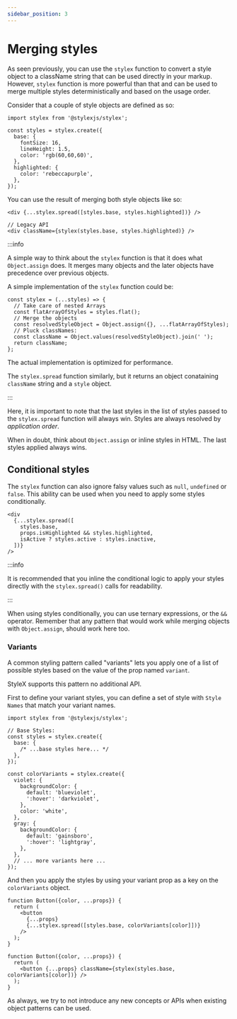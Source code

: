 ```yaml
---
sidebar_position: 3
---
```



# Merging styles

As seen previously, you can use the `stylex` function to convert a style object
to a className string that can be used directly in your markup. However,
`stylex` function is more powerful than that and can be used to merge multiple
styles deterministically and based on the usage order.

Consider that a couple of style objects are defined as so:

```tsx
import stylex from '@stylexjs/stylex';

const styles = stylex.create({
  base: {
    fontSize: 16,
    lineHeight: 1.5,
    color: 'rgb(60,60,60)',
  },
  highlighted: {
    color: 'rebeccapurple',
  },
});
```

You can use the result of merging both style objects like so:

```tsx
<div {...stylex.spread([styles.base, styles.highlighted])} />

// Legacy API
<div className={stylex(styles.base, styles.highlighted)} />
```

:::info

A simple way to think about the `stylex` function is that it does what
`Object.assign` does. It merges many objects and the later objects have
precedence over previous objects.

A simple implementation of the `stylex` function could be:

```tsx
const stylex = (...styles) => {
  // Take care of nested Arrays
  const flatArrayOfStyles = styles.flat();
  // Merge the objects
  const resolvedStyleObject = Object.assign({}, ...flatArrayOfStyles);
  // Pluck classNames:
  const className = Object.values(resolvedStyleObject).join(' ');
  return className;
};
```

The actual implementation is optimized for performance.

The `stylex.spread` function similarly, but it returns an object conataining
`className` string and a `style` object.

:::

Here, it is important to note that the last styles in the list of styles passed
to the `stylex.spread` function will always win. Styles are always resolved by
_application order_.

When in doubt, think about `Object.assign` or inline styles in HTML. The last
styles applied always wins.

## Conditional styles

The `stylex` function can also ignore falsy values such as `null`, `undefined`
or `false`. This ability can be used when you need to apply some styles
conditionally.

```tsx
<div
  {...stylex.spread([
    styles.base,
    props.isHighlighted && styles.highlighted,
    isActive ? styles.active : styles.inactive,
  ])}
/>
```

:::info

It is recommended that you inline the conditional logic to apply your styles
directly with the `stylex.spread()` calls for readability.

:::

When using styles conditionally, you can use ternary expressions, or the `&&`
operator. Remember that any pattern that would work while merging objects with
`Object.assign`, should work here too.

### Variants

A common styling pattern called "variants" lets you apply one of a list of
possible styles based on the value of the prop named `variant`.

StyleX supports this pattern no additional API.

First to define your variant styles, you can define a set of style with
`Style Names` that match your variant names.

```tsx
import stylex from '@stylexjs/stylex';

// Base Styles:
const styles = stylex.create({
  base: {
    /* ...base styles here... */
  },
});

const colorVariants = stylex.create({
  violet: {
    backgroundColor: {
      default: 'blueviolet',
      ':hover': 'darkviolet',
    },
    color: 'white',
  },
  gray: {
    backgroundColor: {
      default: 'gainsboro',
      ':hover': 'lightgray',
    },
  },
  // ... more variants here ...
});
```

And then you apply the styles by using your variant prop as a key on the
`colorVariants` object.

<Tabs>
  
  <TabItem value="spread" label="stylex.spread">

```tsx
function Button({color, ...props}) {
  return (
    <button
      {...props}
      {...stylex.spread([styles.base, colorVariants[color]])}
    />
  );
}
```

  </TabItem>
  <TabItem value="stylex" label="stylex (legacy)" default>

```tsx
function Button({color, ...props}) {
  return (
    <button {...props} className={stylex(styles.base, colorVariants[color])} />
  );
}
```

  </TabItem>
</Tabs>

As always, we try to not introduce any new concepts or APIs when existing object
patterns can be used.
